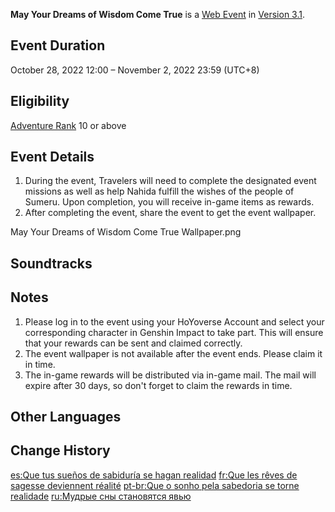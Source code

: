 {{Event Tabs}}
{{Event
|name              = May Your Dreams of Wisdom Come True
|image             = May Your Dreams of Wisdom Come True.png
|type              = Web
|group             = Character Release
|time_known        = yes
|time_start        = 2022-10-28 12:00:00
|time_start_offset = GMT+8
|time_end          = 2022-11-02 03:23:59
|time_end_offset   = GMT+8
|link              = https://www.hoyolab.com/article/13156542
|link2             = https://act.hoyoverse.com/ys/event/e20221028nahida/index.html
|link2name         = Event Page
|characters        = Nahida;Jahan;Kumari
}}
{{Description|One day, the dreams were filled with flowers, candies, and smiles.}}
'''May Your Dreams of Wisdom Come True''' is a [[Web Event]] in [[Version 3.1]].

==Event Duration==
October 28, 2022 12:00 – November 2, 2022 23:59 (UTC+8)

==Eligibility==
[[Adventure Rank]] 10 or above

==Event Details==
# During the event, Travelers will need to complete the designated event missions as well as help Nahida fulfill the wishes of the people of Sumeru. Upon completion, you will receive in-game items as rewards.<br>{{Card|Primogem|40|show_caption=1}}{{Card|Nagadus Emerald Fragment|3|show_caption=1}}{{Card|Mora|20,000|show_caption=1}}{{Card|Mystic Enhancement Ore|2|show_caption=1}}
# After completing the event, share the event to get the event wallpaper.<gallery>
May Your Dreams of Wisdom Come True Wallpaper.png
</gallery>

==Soundtracks==
{{Soundtracks by Category Table|type=eventgameplay}}

==Notes==
# Please log in to the event using your HoYoverse Account and select your corresponding character in Genshin Impact to take part. This will ensure that your rewards can be sent and claimed correctly.
# The event wallpaper is not available after the event ends. Please claim it in time.
# The in-game rewards will be distributed via in-game mail. The mail will expire after 30 days, so don't forget to claim the rewards in time.

==Other Languages==
{{Other Languages
|en      = May Your Dreams of Wisdom Come True
|zhs     = 愿慧梦成真
|zhs_rm  = Yuàn Huìmèng Chéngzhēn
|zht     = 願慧夢成真
|zht_rm  = Yuàn Huìmèng Chéngzhēn
|zh_tl   = 
|ja      = 知恵の夢が叶うように
|ja_rm   = Chie no Yume ga Kanau You ni
|ja_tl   = May Your Dreams of Wisdom Come True
|ko      = 지혜의 꿈이 이뤄지기를
|ko_rm   = Jihye-ui Kkumi Irwojigireul
|ko_tl   = May Your Dreams of Wisdom Come True
|es      = Que tus sueños de sabiduría se hagan realidad
|es_tl   = May Your Dreams of Wisdom Be Made Reality
|fr      = Que les rêves de sagesse deviennent réalité
|fr_tl   = May the Dreams of Wisdom Come True
|ru      = Мудрые сны становятся явью
|ru_tl   = Wise Dreams Becoming Reality
|th      = ขอให้ฝันแห่งปัญญาเป็นจริง
|th_rm   = 
|th_tl   = 
|vi      = Mong Giấc Mơ Thành Thật
|vi_tl   = Hope the Dreams Come True
|de      = Mögen weise Träume in Erfüllung gehen
|de_tl   = May Wise Dreams Come True
|id      = Semoga Mimpi dan Kebijaksanaanmu Terkabul
|id_tl   = May Your Dream and Wisdom Come True
|pt      = Que o Sonho pela Sabedoria se Torne Realidade
|pt_tl   = 
}}

==Change History==
{{Change History|3.1}}

[[es:Que tus sueños de sabiduría se hagan realidad]]
[[fr:Que les rêves de sagesse deviennent réalité]]
[[pt-br:Que o sonho pela sabedoria se torne realidade]]
[[ru:Мудрые сны становятся явью]]
